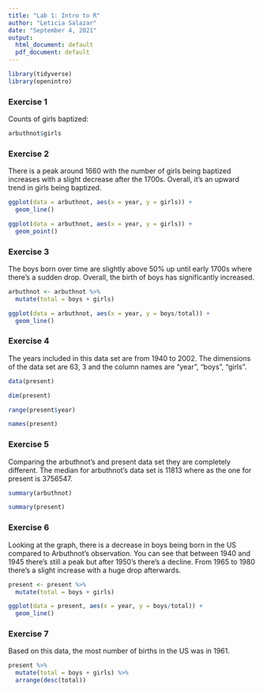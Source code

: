 ```yaml
---
title: "Lab 1: Intro to R"
author: "Leticia Salazar"
date: "September 4, 2021"
output:
  html_document: default
  pdf_document: default
---
```


```r
library(tidyverse)
library(openintro)
```

### Exercise 1

Counts of girls baptized:

```r
arbuthnot$girls
```


### Exercise 2

There is a peak around 1660 with the number of girls being baptized increases with a slight decrease after the 1700s. Overall, it's an upward trend in girls being baptized.

```r
ggplot(data = arbuthnot, aes(x = year, y = girls)) + 
  geom_line()

ggplot(data = arbuthnot, aes(x = year, y = girls)) +
  geom_point()
```

### Exercise 3

The boys born over time are slightly above 50% up until early 1700s where there's a sudden drop. Overall, the birth of boys has significantly increased.

```r
arbuthnot <- arbuthnot %>%
  mutate(total = boys + girls)

ggplot(data = arbuthnot, aes(x = year, y = boys/total)) + 
  geom_line()
```


### Exercise 4

The years included in this data set are from 1940 to 2002. The dimensions of the data set are 63, 3 and the column names are "year", "boys", "girls".

```r
data(present)

dim(present)

range(present$year)

names(present)
```


### Exercise 5

Comparing the arbuthnot's and present data set they are completely different. The median for arbuthnot's data set is 11813 where as the one for present is 3756547.

```r
summary(arbuthnot)

summary(present)
```


### Exercise 6

Looking at the graph, there is a decrease in boys being born in the US compared to Arbuthnot's observation. You can see that between 1940 and 1945 there's still a peak but after 1950's there's a decline. From 1965 to 1980 there's a slight increase with a huge drop afterwards.

```r
present <- present %>%
  mutate(total = boys + girls)

ggplot(data = present, aes(x = year, y = boys/total)) + 
  geom_line()
```


### Exercise 7

Based on this data, the most number of births in the US was in 1961.

```r
present %>%
  mutate(total = boys + girls) %>%
  arrange(desc(total))
```

